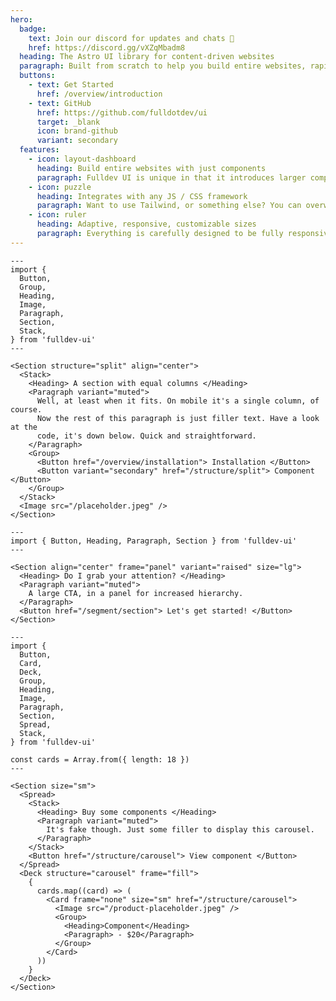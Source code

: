 ```yaml
---
hero:
  badge:
    text: Join our discord for updates and chats 🤖
    href: https://discord.gg/vXZqMbadm8
  heading: The Astro UI library for content-driven websites
  paragraph: Built from scratch to help you build entire websites, rapidly.
  buttons:
    - text: Get Started
      href: /overview/introduction
    - text: GitHub
      href: https://github.com/fulldotdev/ui
      target: _blank
      icon: brand-github
      variant: secondary
  features:
    - icon: layout-dashboard
      heading: Build entire websites with just components
      paragraph: Fulldev UI is unique in that it introduces larger components to build entire pages, and even websites. Like a Section component that just works.
    - icon: puzzle
      heading: Integrates with any JS / CSS framework
      paragraph: Want to use Tailwind, or something else? You can overwrite all styles. Need an interactive framework component? Styles can be applied with one simple class.
    - icon: ruler
      heading: Adaptive, responsive, customizable sizes
      paragraph: Everything is carefully designed to be fully responsive. Component adapt to their environment, like a Heading being different in a Section than in a Card. You can also customize via simple props.
---
```


```astro live
---
import {
  Button,
  Group,
  Heading,
  Image,
  Paragraph,
  Section,
  Stack,
} from 'fulldev-ui'
---

<Section structure="split" align="center">
  <Stack>
    <Heading> A section with equal columns </Heading>
    <Paragraph variant="muted">
      Well, at least when it fits. On mobile it's a single column, of course.
      Now the rest of this paragraph is just filler text. Have a look at the
      code, it's down below. Quick and straightforward.
    </Paragraph>
    <Group>
      <Button href="/overview/installation"> Installation </Button>
      <Button variant="secondary" href="/structure/split"> Component </Button>
    </Group>
  </Stack>
  <Image src="/placeholder.jpeg" />
</Section>
```

```astro live
---
import { Button, Heading, Paragraph, Section } from 'fulldev-ui'
---

<Section align="center" frame="panel" variant="raised" size="lg">
  <Heading> Do I grab your attention? </Heading>
  <Paragraph variant="muted">
    A large CTA, in a panel for increased hierarchy.
  </Paragraph>
  <Button href="/segment/section"> Let's get started! </Button>
</Section>
```

```astro live
---
import {
  Button,
  Card,
  Deck,
  Group,
  Heading,
  Image,
  Paragraph,
  Section,
  Spread,
  Stack,
} from 'fulldev-ui'

const cards = Array.from({ length: 18 })
---

<Section size="sm">
  <Spread>
    <Stack>
      <Heading> Buy some components </Heading>
      <Paragraph variant="muted">
        It's fake though. Just some filler to display this carousel.
      </Paragraph>
    </Stack>
    <Button href="/structure/carousel"> View component </Button>
  </Spread>
  <Deck structure="carousel" frame="fill">
    {
      cards.map((card) => (
        <Card frame="none" size="sm" href="/structure/carousel">
          <Image src="/product-placeholder.jpeg" />
          <Group>
            <Heading>Component</Heading>
            <Paragraph> - $20</Paragraph>
          </Group>
        </Card>
      ))
    }
  </Deck>
</Section>
```
